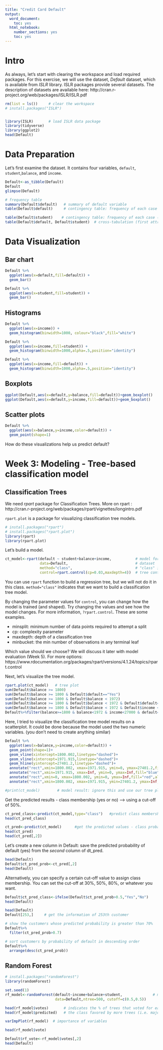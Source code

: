 ```yaml
---
title: "Credit Card Default"
output:
  word_document:
    toc: yes
  html_notebook:
    number_sections: yes
    toc: yes
---
```

# Intro
As always, let's start with clearing the workspace and load required packages. 
For this exercise, we will use the dataset, *Default* dataset, which is available from *ISLR* library. 
ISLR packages provide several datasets. The description of datasets are available here: http://cran.r-project.org/web/packages/ISLR/ISLR.pdf

```r
rm(list = ls())     # clear the workspace 
# install.packages("ISLR")


library(ISLR)       # load ISLR data package
library(tidyverse)
library(ggplot2)
head(Default)
```


# Data Preparation
Let's first examine the dataset. It contains four variables, `default`, `student`,`balance`, and `income`.  
```r
Default<-as_tibble(Default)
Default
glimpse(Default)       
```

```r
# frequency table 
summary(Default$default)   # summary of default variable
table(Default$default)     # contingency table: frequency of each case (yes/no) in default variable

table(Default$student)    # contingency table: frequency of each case (yes/no) in student variable
table(Default$default, Default$student)  # cross-tabulation (first attribute:row, second attribute:column)
```

# Data Visualization
## Bar chart
```r
Default %>%
  ggplot(aes(x=default,fill=default)) +
  geom_bar()

Default %>%
  ggplot(aes(x=student,fill=student)) +
  geom_bar()
```

## Histograms
```r
Default %>%
  ggplot(aes(x=income)) +
  geom_histogram(binwidth=1000, colour="black",fill="white")

Default %>%
  ggplot(aes(x=income,fill=student)) +
  geom_histogram(binwidth=1000,alpha=.5,position="identity")

Default %>%
  ggplot(aes(x=income,fill=default)) +
  geom_histogram(binwidth=1000,alpha=.5,position="identity")
```

## Boxplots
```r
ggplot(Default,aes(x=default,y=balance,fill=default))+geom_boxplot()
ggplot(Default,aes(x=default,y=income,fill=default))+geom_boxplot()
```

## Scatter plots
```r
Default %>%
  ggplot(aes(x=balance,y=income,color=default)) +
  geom_point(shape=1)
```

How do these visualizations help us predict default? 

# Week 3: Modeling - Tree-based classification model 
## Classification Trees
We need *rpart* package for Classification Trees. More on rpart : http://cran.r-project.org/web/packages/rpart/vignettes/longintro.pdf

`rpart.plot` is a package for visualizing classification tree models. 
```r
# install.packages("rpart")
# install.packages("rpart.plot")
library(rpart)
library(rpart.plot)
```

Let's build a model. 
```r
ct_model<-rpart(default ~ student+balance+income,           # model formula
                data=Default,                               # dataset
                method="class",                             # "class" indicates a classification tree model 
                control=rpart.control(cp=0.03,maxdepth=4))  # tree control parameters. 
```
You can use `rpart` function to build a regression tree, but we will not do it in this class. `method="class"` indicates that we want to build a classification tree model. 

By changing the parameter values for `control`, you can change how the model is trained (and shaped). Try changing the values and see how the model changes. For more information, `?rpart.control`. These are some examples. 

* minsplit: minimum number of data points required to attempt a split
* cp: complexity parameter
* maxdepth: depth of a classification tree 
* minbucket: the min number of observations in any terminal leaf

Which value should we choose? We will discuss it later with model evaluation (Week 5). 
For more options: https://www.rdocumentation.org/packages/rpart/versions/4.1.24/topics/rpart.control

Next, let's visualize the tree model. 
```r
rpart.plot(ct_model)   # tree plot
sum(Default$balance >= 1800)
sum(Default$balance >= 1800 & Default$default=="Yes")
sum(Default$balance >= 1800 & Default$balance < 1972)
sum(Default$balance >= 1800 & Default$balance < 1972 & Default$default=="Yes")
sum(Default$balance >= 1800 & Default$balance < 1972 & Default$income < 27000)
Default%>%filter(balance>=1800 & balance<1972 & income<27000 & default=="Yes")%>%nrow()
```

Here, I tried to visualize the classification tree model results on a scatterplot. It could be done because the model used the two numeric variables. (you don't need to create anything similar)
```r
Default %>%
  ggplot(aes(x=balance,y=income,color=default)) +
  geom_point(shape=1)+
  geom_vline(xintercept=1800.002,linetype="dashed")+
  geom_vline(xintercept=1971.915,linetype="dashed")+
  geom_hline(yintercept=27401.2,linetype="dashed")+
  annotate("rect",xmin=1800.002, xmax=1971.915, ymin=0, ymax=27401.2,fill="red",alpha=0.2)+
  annotate("rect",xmin=1971.915, xmax=Inf, ymin=0, ymax=Inf,fill="blue",alpha=0.2)+
  annotate("rect",xmin=0, xmax=1800.002, ymin=0, ymax=Inf,fill="red",alpha=0.2)+
  annotate("rect",xmin=1800.002, xmax=1971.915, ymin=27401.2, ymax=Inf,fill="blue",alpha=0.2)
```

```r
#print(ct_model)        # model result: ignore this and use our tree plot to understand the model
```

Get the predicted results - class membership (yes or no) --> using a cut-off of 50%. 
```r
ct_pred_class<-predict(ct_model,type="class")   #predict class membership (yes or no) 
head(ct_pred_class)

ct_pred<-predict(ct_model)      #get the predicted values - class probabilities (default)
head(ct_pred)
head(ct_pred[,2])
```

Let's create a new column in Default: save the predicted probability of default (yes) from the *second* column of dt_pred.
```r
head(Default)
Default$ct_pred_prob<-ct_pred[,2]  
head(Default)
```

Alternatively, you can specify a certain cut-off value to assign class membership. You can set the cut-off at 30%, 50%, 80%, or whatever you want. 
```r
Default$ct_pred_class<-ifelse(Default$ct_pred_prob>0.5,"Yes","No")   
head(Default)
```

                                                                    
```r
head(Default)
Default[253,]     # get the information of 253th customer 

# show the customers whose predicted probability is greater than 70%
Default%>%
  filter(ct_pred_prob>0.7) 

# sort customers by probability of default in descending order
Default%>%
  arrange(desc(ct_pred_prob))
```

## Random Forest
```r
# install.packages("randomForest")
library(randomForest)

set.seed(1)       
rf_model<-randomForest(default~income+balance+student,              # model formula
                       data=Default,ntree=500, cutoff=c(0.5,0.5))
```

```r
head(rf_model$votes)       # indicates the % of trees that voted for each class
head(rf_model$predicted)   # the class favored by more trees (i.e. majority vote wins) 
```

```r
varImpPlot(rf_model)  # importance of variables 
```

```r
head(rf_model$vote)

Default$rf_vote<-rf_model$votes[,2]
head(Default)
```
